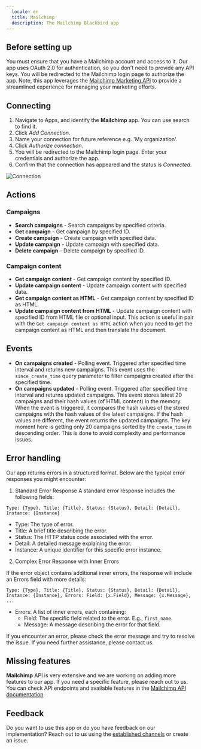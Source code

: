 ```yaml
---
  locale: en
  title: Mailchimp
  description: The Mailchimp Blackbird app
---
```


<LinkCard title="View on Github" target="_blank" href="https://github.com/bb-io/Mailchimp" icon="github" />

## Before setting up

You must ensure that you have a Mailchimp account and access to it. Our app uses OAuth 2.0 for authentication, so you don't need to provide any API keys. You will be redirected to the Mailchimp login page to authorize the app. Note, this app leverages the [Mailchimp Marketing API](https://mailchimp.com/developer/marketing/api) to provide a streamlined experience for managing your marketing efforts.

## Connecting

1. Navigate to Apps, and identify the **Mailchimp** app. You can use search to find it.
2. Click _Add Connection_.
3. Name your connection for future reference e.g. 'My organization'.
4. Click _Authorize connection_.
5. You will be redirected to the Mailchimp login page. Enter your credentials and authorize the app.
6. Confirm that the connection has appeared and the status is _Connected_.

![Connection](https://raw.githubusercontent.com/bb-io/Mailchimp/main/image/README/connection.png)

## Actions

### Campaigns

- **Search campaigns** - Search campaigns by specified criteria.
- **Get campaign** - Get campaign by specified ID.
- **Create campaign** - Create campaign with specified data.
- **Update campaign** - Update campaign with specified data.
- **Delete campaign** - Delete campaign by specified ID.

### Campaign content

- **Get campaign content** - Get campaign content by specified ID.
- **Update campaign content** - Update campaign content with specified data.
- **Get campaign content as HTML** - Get campaign content by specified ID as HTML.
- **Update campaign content from HTML** - Update campaign content with specified ID from HTML file or optional input. This action is useful in pair with the `Get campaign content as HTML` action when you need to get the campaign content as HTML and then translate the document.

## Events

- **On campaigns created** - Polling event. Triggered after specified time interval and returns new campaigns. This event uses the `since_create_time` query parameter to filter campaigns created after the specified time.
- **On campaigns updated** - Polling event. Triggered after specified time interval and returns updated campaigns. This event stores latest 20 campaigns and their hash values (of HTML content) in the memory. When the event is triggered, it compares the hash values of the stored campaigns with the hash values of the latest campaigns. If the hash values are different, the event returns the updated campaigns. The key moment here is getting only 20 campaigns sorted by the `create_time` in descending order. This is done to avoid complexity and performance issues.

## Error handling

Our app returns errors in a structured format. Below are the typical error responses you might encounter:

1. Standard Error Response
   A standard error response includes the following fields:
```
Type: {Type}, Title: {Title}, Status: {Status}, Detail: {Detail}, Instance: {Instance}
```

- Type: The type of error.
- Title: A brief title describing the error.
- Status: The HTTP status code associated with the error.
- Detail: A detailed message explaining the error.
- Instance: A unique identifier for this specific error instance.

2. Complex Error Response with Inner Errors

If the error object contains additional inner errors, the response will include an Errors field with more details:

```
Type: {Type}, Title: {Title}, Status: {Status}, Detail: {Detail}, Instance: {Instance}, Errors: Field: {x.Field}, Message: {x.Message}, ...
```

- Errors: A list of inner errors, each containing:
  - Field: The specific field related to the error. E.g., `first_name`.
  - Message: A message describing the error for that field.

If you encounter an error, please check the error message and try to resolve the issue. If you need further assistance, please contact us.

## Missing features

**Mailchimp** API is very extensive and we are working on adding more features to our app. If you need a specific feature, please reach out to us. You can check API endpoints and available features in the [Mailchimp API documentation](https://mailchimp.com/developer/marketing/api/root/).

## Feedback

Do you want to use this app or do you have feedback on our implementation? Reach out to us using the [established channels](https://www.blackbird.io/) or create an issue.

